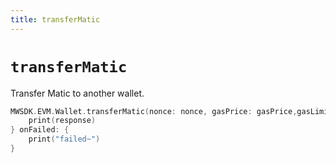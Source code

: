 ```yaml
---
title: transferMatic
---
```


# `transferMatic`
Transfer Matic to another wallet.
```swift
MWSDK.EVM.Wallet.transferMatic(nonce: nonce, gasPrice: gasPrice,gasLimit: gasLimit,to: to,amount: amount ) { response in
    print(response)
} onFailed: {
    print("failed~")
}
```